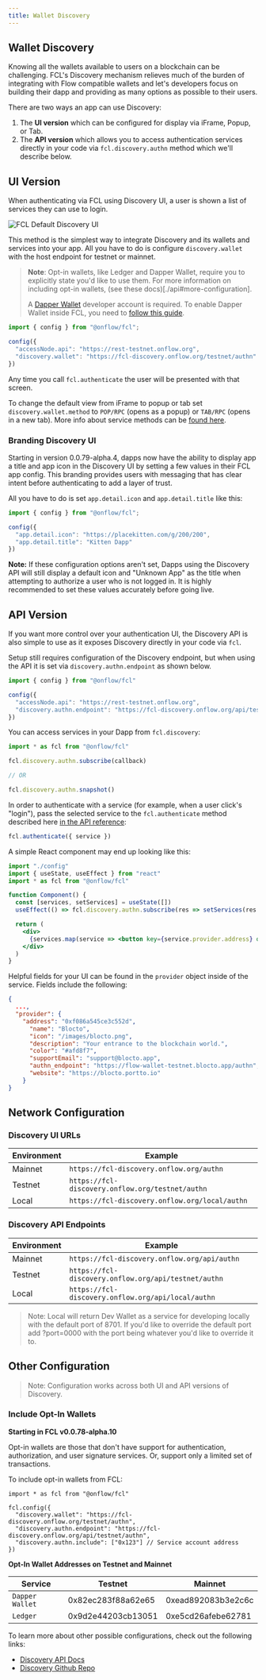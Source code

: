 ```yaml
---
title: Wallet Discovery
---
```


## Wallet Discovery

Knowing all the wallets available to users on a blockchain can be challenging. FCL's Discovery mechanism relieves much of the burden of integrating with Flow compatible wallets and let's developers focus on building their dapp and providing as many options as possible to their users.

There are two ways an app can use Discovery: 
 1. The **UI version** which can be configured for display via iFrame, Popup, or Tab.
 2. The **API version** which allows you to access authentication services directly in your code via `fcl.discovery.authn` method which we'll describe below.

## UI Version

When authenticating via FCL using Discovery UI, a user is shown a list of services they can use to login.

![FCL Default Discovery UI](../images/discovery.png)

This method is the simplest way to integrate Discovery and its wallets and services into your app. All you have to do is configure `discovery.wallet` with the host endpoint for testnet or mainnet.

> **Note**: Opt-in wallets, like Ledger and Dapper Wallet, require you to explicitly state you'd like to use them. For more information on including opt-in wallets, (see these docs)[./api#more-configuration]. 
> 
> A [Dapper Wallet](https://meetdapper.com/developers) developer account is required. To enable Dapper Wallet inside FCL, you need to [follow this guide](https://docs.meetdapper.com/get-started).

```javascript
import { config } from "@onflow/fcl";

config({
  "accessNode.api": "https://rest-testnet.onflow.org",
  "discovery.wallet": "https://fcl-discovery.onflow.org/testnet/authn"
})
```

Any time you call `fcl.authenticate` the user will be presented with that screen.

To change the default view from iFrame to popup or tab set `discovery.wallet.method` to `POP/RPC` (opens as a popup) or `TAB/RPC` (opens in a new tab). More info about service methods can be [found here](https://github.com/onflow/fcl-js/blob/9bce741d3b32fde18b07084b62ea15f9bbdb85bc/packages/fcl/src/wallet-provider-spec/draft-v3.md).

### Branding Discovery UI

Starting in version 0.0.79-alpha.4, dapps now have the ability to display app a title and app icon in the Discovery UI by setting a few values in their FCL app config. This branding provides users with messaging that has clear intent before authenticating to add a layer of trust.

All you have to do is set `app.detail.icon` and `app.detail.title` like this:

```javascript
import { config } from "@onflow/fcl";

config({
  "app.detail.icon": "https://placekitten.com/g/200/200",
  "app.detail.title": "Kitten Dapp"
})
```

**Note:** If these configuration options aren't set, Dapps using the Discovery API will still display a default icon and "Unknown App" as the title when attempting to authorize a user who is not logged in. It is highly recommended to set these values accurately before going live.

## API Version

If you want more control over your authentication UI, the Discovery API is also simple to use as it exposes Discovery directly in your code via `fcl`.

Setup still requires configuration of the Discovery endpoint, but when using the API it is set via `discovery.authn.endpoint` as shown below.

```javascript
import { config } from "@onflow/fcl"

config({
  "accessNode.api": "https://rest-testnet.onflow.org",
  "discovery.authn.endpoint": "https://fcl-discovery.onflow.org/api/testnet/authn"
})
```

You can access services in your Dapp from `fcl.discovery`:

```javascript
import * as fcl from "@onflow/fcl"

fcl.discovery.authn.subscribe(callback)

// OR 

fcl.discovery.authn.snapshot()
```
In order to authenticate with a service (for example, when a user click's "login"), pass the selected service to the `fcl.authenticate` method described here [in the API reference](./api/#authenticate):

```jsx
fcl.authenticate({ service })
```

A simple React component may end up looking like this:

```jsx
import "./config"
import { useState, useEffect } from "react"
import * as fcl from "@onflow/fcl"

function Component() {
  const [services, setServices] = useState([])
  useEffect(() => fcl.discovery.authn.subscribe(res => setServices(res.results)), [])

  return (
    <div>
      {services.map(service => <button key={service.provider.address} onClick={() => fcl.authenticate({ service })}>Login with {service.provider.name}</button>)}
    </div>
  )
}
```

Helpful fields for your UI can be found in the `provider` object inside of the service. Fields include the following:

```json
{
  ...,
  "provider": {
    "address": "0xf086a545ce3c552d",
      "name": "Blocto",
      "icon": "/images/blocto.png",
      "description": "Your entrance to the blockchain world.",
      "color": "#afd8f7",
      "supportEmail": "support@blocto.app",
      "authn_endpoint": "https://flow-wallet-testnet.blocto.app/authn",
      "website": "https://blocto.portto.io"
    }
}
```

## Network Configuration

### Discovery UI URLs

| Environment | Example                                          |
| ----------- | ------------------------------------------------ |
| Mainnet     | `https://fcl-discovery.onflow.org/authn`         |
| Testnet     | `https://fcl-discovery.onflow.org/testnet/authn` |
| Local       | `https://fcl-discovery.onflow.org/local/authn`   |

### Discovery API Endpoints

| Environment | Example                                              |
| ----------- | ---------------------------------------------------- |
| Mainnet     | `https://fcl-discovery.onflow.org/api/authn`         |
| Testnet     | `https://fcl-discovery.onflow.org/api/testnet/authn` |
| Local       | `https://fcl-discovery.onflow.org/api/local/authn`   |

> Note: Local will return Dev Wallet as a service for developing locally with the default port of 8701. If you'd like to override the default port add ?port=0000 with the port being whatever you'd like to override it to.

## Other Configuration

> Note: Configuration works across both UI and API versions of Discovery.

### Include Opt-In Wallets

**Starting in FCL v0.0.78-alpha.10**

Opt-in wallets are those that don't have support for authentication, authorization, and user signature services. Or, support only a limited set of transactions.

To include opt-in wallets from FCL:

```
import * as fcl from "@onflow/fcl"

fcl.config({
  "discovery.wallet": "https://fcl-discovery.onflow.org/testnet/authn",
  "discovery.authn.endpoint": "https://fcl-discovery.onflow.org/api/testnet/authn",
  "discovery.authn.include": ["0x123"] // Service account address
})
```

**Opt-In Wallet Addresses on Testnet and Mainnet**

| Service         | Testnet            | Mainnet            |
| --------------- | ------------------ | ------------------ |
| `Dapper Wallet` | 0x82ec283f88a62e65 | 0xead892083b3e2c6c |
| `Ledger`        | 0x9d2e44203cb13051 | 0xe5cd26afebe62781 |

To learn more about other possible configurations, check out the following links:
- [Discovery API Docs](./api#discovery)
- [Discovery Github Repo](https://github.com/onflow/fcl-discovery)